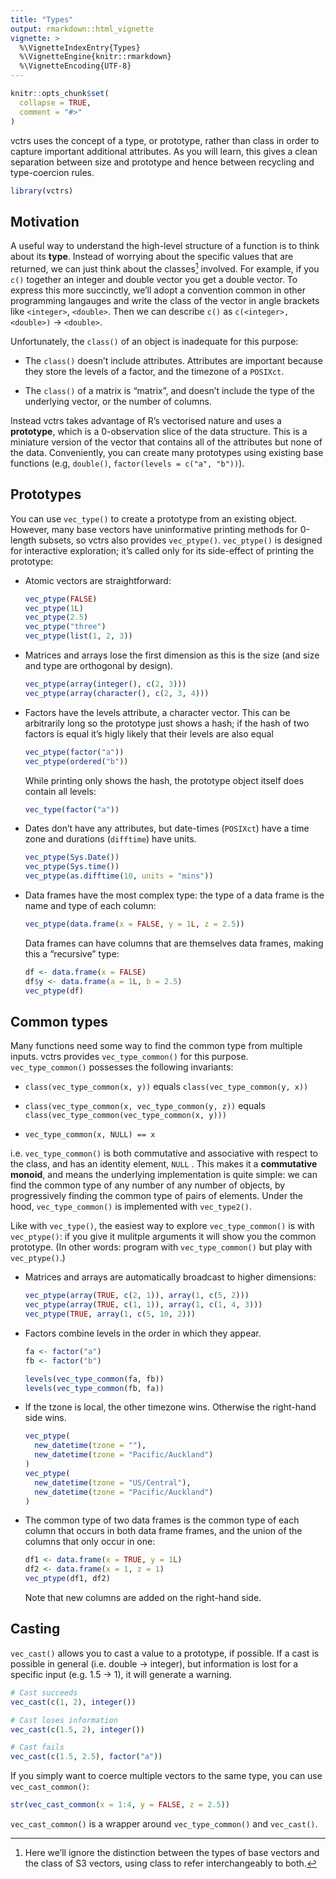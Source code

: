 ```yaml
---
title: "Types"
output: rmarkdown::html_vignette
vignette: >
  %\VignetteIndexEntry{Types}
  %\VignetteEngine{knitr::rmarkdown}
  %\VignetteEncoding{UTF-8}
---
```


```r
knitr::opts_chunk$set(
  collapse = TRUE,
  comment = "#>"
)
```

vctrs uses the concept of a type, or prototype, rather than class in order to capture important additional attributes. As you will learn, this gives a clean separation between size and prototype and hence between recycling and type-coercion rules. 

```r
library(vctrs)
```

## Motivation

A useful way to understand the high-level structure of a function is to think about its __type__. Instead of worrying about the specific values that are returned, we can just think about the classes[^class] involved. For example, if you `c()` together an integer and double vector you get a double vector. To express this more succinctly, we'll adopt a convention common in other programming langauges and write the class of the vector in angle brackets like `<integer>`, `<double>`. Then we can describe `c()` as `c(<integer>, <double>)` -> `<double>`.

[^class]: Here we'll ignore the distinction between the types of base vectors and the class of S3 vectors, using class to refer interchangeably to both.

Unfortunately, the `class()` of an object is inadequate for this purpose:

* The `class()` doesn't include attributes. Attributes are important because
  they store the levels of a factor, and the timezone of a `POSIXct`.
  
* The `class()` of a matrix is "matrix", and doesn't include the type of the
  underlying vector, or the number of columns.
  
Instead vctrs takes advantage of R's vectorised nature and uses a __prototype__, which is a 0-observation slice of the data structure. This is a miniature version of the vector that contains all of the attributes but none of the data. Conveniently, you can create many prototypes using existing base functions (e.g, `double()`, `factor(levels = c("a", "b"))`). 

## Prototypes

You can use `vec_type()` to create a prototype from an existing object. However, many base vectors have uninformative printing methods for 0-length subsets, so vctrs also provides `vec_ptype()`. `vec_ptype()` is designed for interactive exploration; it's called only for its side-effect of printing the prototype:

*  Atomic vectors are straightforward:

    ```r
    vec_ptype(FALSE)
    vec_ptype(1L)
    vec_ptype(2.5)
    vec_ptype("three")
    vec_ptype(list(1, 2, 3))
    ```

*  Matrices and arrays lose the first dimension as this is the size
   (and size and type are orthogonal by design).

    ```r
    vec_ptype(array(integer(), c(2, 3)))
    vec_ptype(array(character(), c(2, 3, 4)))
    ```

*  Factors have the levels attribute, a character vector. This can be 
   arbitrarily long so the prototype just shows a hash; if the hash of two
   factors is equal it's higly likely that their levels are also equal

    ```r
    vec_ptype(factor("a"))
    vec_ptype(ordered("b"))
    ```
    
    While printing only shows the hash, the prototype object itself does
    contain all levels:
    
    ```r
    vec_type(factor("a"))
    ```
    
*   Dates don't have any attributes, but date-times (`POSIXct`) have a 
    time zone and durations (`difftime`) have units.

    ```r
    vec_ptype(Sys.Date())
    vec_ptype(Sys.time())
    vec_ptype(as.difftime(10, units = "mins"))
    ```

*   Data frames have the most complex type: the type of a data frame is the 
    name and type of each column:
    
    ```r
    vec_ptype(data.frame(x = FALSE, y = 1L, z = 2.5))
    ```

    Data frames can have columns that are themselves data frames, making this
    a "recursive" type:
    
    ```r
    df <- data.frame(x = FALSE)
    df$y <- data.frame(a = 1L, b = 2.5)
    vec_ptype(df)
    ```

## Common types

Many functions need some way to find the common type from multiple inputs. vctrs provides `vec_type_common()` for this purpose. `vec_type_common()` possesses the following invariants:

* `class(vec_type_common(x, y))` equals `class(vec_type_common(y, x))`

* `class(vec_type_common(x, vec_type_common(y, z))` equals 
  `class(vec_type_common(vec_type_common(x, y)))` 
  
* `vec_type_common(x, NULL) == x`

i.e. `vec_type_common()` is both commutative and associative with respect to the class, and has an identity element, `NULL` . This makes it a __commutative monoid__, and means the underlying implementation is quite simple: we can find the common type of any number of any number of objects, by progressively finding the common type of pairs of elements. Under the hood, `vec_type_common()` is implemented with `vec_type2()`.

Like with `vec_type()`, the easiest way to explore `vec_type_common()` is with `vec_ptype()`: if you give it mulitple arguments it will show you the common prototype. (In other words: program with `vec_type_common()` but play with `vec_ptype()`.)

*   Matrices and arrays are automatically broadcast to higher dimensions:

    ```r
    vec_ptype(array(TRUE, c(2, 1)), array(1, c(5, 2)))
    vec_ptype(array(TRUE, c(1, 1)), array(1, c(1, 4, 3)))
    vec_ptype(TRUE, array(1, c(5, 10, 2)))
    ```

*   Factors combine levels in the order in which they appear.

    ```r
    fa <- factor("a")
    fb <- factor("b")
    
    levels(vec_type_common(fa, fb))
    levels(vec_type_common(fb, fa))
    ```

*   If the tzone is local, the other timezone wins. Otherwise the right-hand
    side wins.
    
    ```r
    vec_ptype(
      new_datetime(tzone = ""), 
      new_datetime(tzone = "Pacific/Auckland")
    )
    vec_ptype(
      new_datetime(tzone = "US/Central"), 
      new_datetime(tzone = "Pacific/Auckland")
    )
    ```

*   The common type of two data frames is the common type of each column that 
    occurs in both data frame frames, and the union of the columns that only 
    occur in one:

    ```r
    df1 <- data.frame(x = TRUE, y = 1L)
    df2 <- data.frame(x = 1, z = 1)
    vec_ptype(df1, df2)
    ```

    Note that new columns are added on the right-hand side.

## Casting

`vec_cast()` allows you to cast a value to a prototype, if possible. If a cast is possible in general (i.e. double -> integer), but information is lost for a specific input (e.g. 1.5 -> 1), it will generate a warning.

```r
# Cast succeeds
vec_cast(c(1, 2), integer())

# Cast loses information
vec_cast(c(1.5, 2), integer())

# Cast fails
vec_cast(c(1.5, 2.5), factor("a"))
```

If you simply want to coerce multiple vectors to the same type, you can use `vec_cast_common()`:

```r
str(vec_cast_common(x = 1:4, y = FALSE, z = 2.5))
```

`vec_cast_common()` is a wrapper around `vec_type_common()` and `vec_cast()`.
